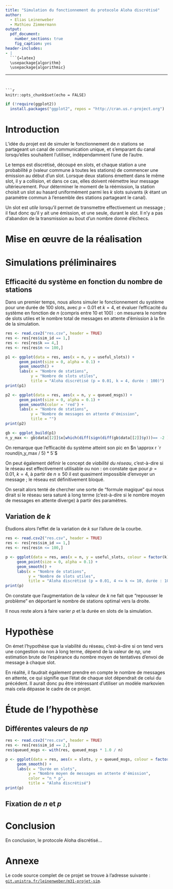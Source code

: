 ```yaml
---
title: "Simulation du fonctionnement du protocole Aloha discrétisé"
author:
  - Elias Leinenweber
  - Mathieu Zimmermann
output:
  pdf_document:
    number_sections: true
    fig_caption: yes
header-includes:
- |
  ```{=latex}
  \usepackage{algorithm}
  \usepackage{algorithmic}
  ```
---
```


```r
knitr::opts_chunk$set(echo = FALSE)
```

```r
if (!require(ggplot2))
  install.packages("ggplot2", repos = "http://cran.us.r-project.org")
```

# Introduction

L'idée du projet est de simuler le fonctionnement de $n$ stations se partageant
un canal de communication unique, et s'emparant du canal lorsqu'elles souhaitent
l'utiliser, indépendamment l'une de l'autre.

Le temps est discrétisé, découpé en *slots*, et chaque station a une probabilité
$p$ (valeur commune à toutes les stations) de commencer une émission au début
d'un slot. Lorsque deux stations émettent dans le même slot, il y a collision,
et dans ce cas, elles doivent réémettre leur message ultérieurement. Pour
déterminer le moment de la réémission, la station choisit un slot au hasard
uniformément parmi les $k$ slots suivants ($k$ étant un paramètre commun à
l'ensemble des stations partageant le canal).

Un slot est *utile* lorsqu'il permet de transmettre effectivement un message ;
il faut donc qu'il y ait une émission, et une seule, durant le slot. Il n'y a
pas d'abandon de la transmission au bout d'un nombre donné d'échecs.

# Mise en œuvre de la réalisation

\begin{algorithm}
  \caption{Aloha discrétisé}
  \begin{algorithmic}
    \REQUIRE $0 \leq p \leq 1 \land k, n > 0$
    \FOR{$slot = 1$ to $SLOTS$}
      \STATE marquer le slot comme non occupé
      \FOR{$station = 1$ to $n$}
        \IF{le slot est le next slot}
          \STATE ajouter la station aux senders
        \ENDIF
        <!-- TODO Compléter -->
      \ENDFOR
    \ENDFOR
  \end{algorithmic}
\end{algorithm}

# Simulations préliminaires

## Efficacité du système en fonction du nombre de stations

Dans un premier temps, nous allons simuler le fonctionnement du système pour une
durée de $100$ slots, avec $p = 0.01$ et $k = 4$, et évaluer l'efficacité du
système en fonction de $n$ (compris entre $10$ et $100$) : on mesurera le nombre
de slots utiles et le nombre total de messages en attente d'émission à la fin de
la simulation.

```r
res <- read.csv2("res.csv", header = TRUE)
res <- res[res$sim_id == 1,]
res <- res[res$k == 4,]
res <- res[res$n <= 100,]

p1 <- ggplot(data = res, aes(x = n, y = useful_slots)) +
      geom_point(size = 0, alpha = 0.1) +
      geom_smooth() +
      labs(x = "Nombre de stations",
           y = "Nombre de slots utiles",
           title = "Aloha discrétisé (p = 0.01, k = 4, durée : 100)")
print(p1)

p2 <- ggplot(data = res, aes(x = n, y = queued_msgs)) +
      geom_point(size = 0, alpha = 0.1) +
      geom_smooth(color = 'red') +
      labs(x = "Nombre de stations",
           y = "Nombre de messages en attente d'émission",
           title = "")
print(p2)

gb <- ggplot_build(p1)
n_y_max <- gb$data[[2]]$x[which(diff(sign(diff(gb$data[[2]]$y)))== -2 ) + 1]
```

On remarque que l'efficacité du système atteint son pic en
$n \approx r `r round(n_y_max / 5) * 5`$

On peut également définir le concept de *viabilité du réseau*, c'est-à-dire si
le réseau est effectivement utilisable ou non : on constate que pour $p = 0.01$,
$k = 4$, à partir de $n \geq 50$ il est quasiment impossible d'envoyer un
message ; le réseau est définitivement bloqué.

On serait alors tenté de chercher une sorte de "formule magique" qui nous dirait
si le réseau sera saturé à long terme (c'est-à-dire si le nombre moyen de
messages en attente diverge) à partir des paramètres.

## Variation de $k$

Étudions alors l'effet de la variation de $k$ sur l'allure de la courbe.

```r
res <- read.csv2("res.csv", header = TRUE)
res <- res[res$sim_id == 1,]
res <- res[res$n <= 100,]

p <- ggplot(data = res, aes(x = n, y = useful_slots, colour = factor(k))) +
     geom_point(size = 0, alpha = 0.1) +
     geom_smooth() +
     labs(x = "Nombre de stations",
          y = "Nombre de slots utiles",
          title = "Aloha discrétisé (p = 0.01, 4 <= k <= 10, durée : 100 slots)")
print(p)
```

On constate que l'augmentation de la valeur de $k$ ne fait que "repousser le
problème" en déportant le nombre de stations optimal vers la droite.

Il nous reste alors à faire varier $p$ et la durée en slots de la simulation.

# Hypothèse

On émet l'hypothèse que la viabilité du réseau, c'est-à-dire si on tend vers une
congestion ou non à long terme, dépend de la valeur de $np$, une estimation
brute de l'espérance du nombre moyen de tentatives d'envoi de message à chaque
slot.

En réalité, il faudrait également prendre en compte le nombre de messages en
attente, ce qui signifie que l'état de chaque slot dépendrait de celui du
précédent. Il aurait donc pu être intéressant d'utiliser un modèle markovien
mais cela dépasse le cadre de ce projet.

# Étude de l'hypothèse

## Différentes valeurs de $np$

```r
res <- read.csv2("res.csv", header = TRUE)
res <- res[res$sim_id == 2,]
res$queued_msgs <- with(res, queued_msgs * 1.0 / n)

p <- ggplot(data = res, aes(x = slots, y = queued_msgs, colour = factor(np))) +
     geom_smooth() +
     labs(x = "Durée en slots",
          y = "Nombre moyen de messages en attente d'émission",
          color = "n * p",
          title = "Aloha discrétisé")
print(p)
```

## Fixation de $n$ et $p$

<!-- TODO
x : nb de slots passés
y : moyenne des messages en attente
couleur : différentes valeurs de p*n
d'abord fixer n pour un tableau puis fixer p
-->

# Conclusion

<!-- TODO but : trouver un seuil pour n*p -->
En conclusion, le protocole Aloha discrétisé...

# Annexe

Le code source complet de ce projet se trouve à l'adresse suivante :
[`git.unistra.fr/leinenweber/m31-projet-sim`](https://git.unistra.fr/leinenweber/m31-projet-sim).
